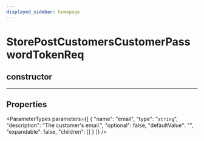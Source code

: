 ```yaml
---
displayed_sidebar: homepage
---
```



# StorePostCustomersCustomerPasswordTokenReq

## constructor

___

## Properties

<ParameterTypes parameters={[
  {
    "name": "email",
    "type": "`string`",
    "description": "The customer's email.",
    "optional": false,
    "defaultValue": "",
    "expandable": false,
    "children": []
  }
]} />
